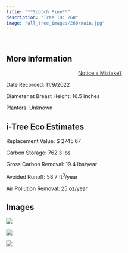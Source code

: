 ```yaml
---
title: "**Scotch Pine**"
description: "Tree ID: 260"
image: "all_tree_images/260/main.jpg"
---
```


<br>

## **More Information**
::: column-margin
<center><a class="button" href="https://forms.gle/W6f5nwYxrM33hF4f7">Notice a Mistake?</a></center>
:::


Date Recorded:  11/9/2022

Diameter at Breast Height:  16.5  inches

Planters:  Unknown

## **i-Tree Eco Estimates**


 Replacement Value: $ 2745.67

 Carbon Storage:  762.3  lbs

 Gross Carbon Removal:  19.4  lbs/year

 Avoided Runoff:  58.7  ft<sup>3</sup>/year

 Air Pollution Removal:  25  oz/year

## **Images**


 ![](all_tree_images/260/IMG_7312.jpg)

 ![](all_tree_images/260/IMG_7313.jpg)

 ![](all_tree_images/260/main.jpg)

